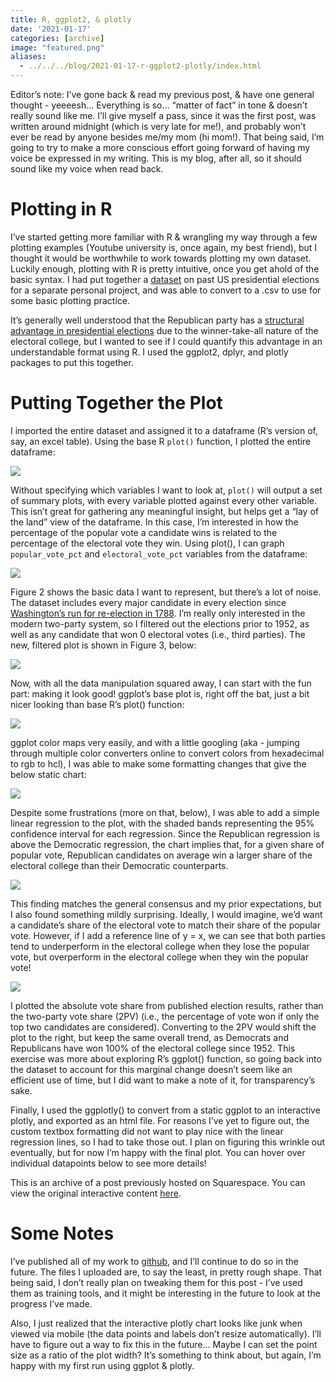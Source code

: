 ```yaml
---
title: R, ggplot2, & plotly
date: '2021-01-17'
categories: [archive]
image: "featured.png"
aliases: 
  - ../../../blog/2021-01-17-r-ggplot2-plotly/index.html
---
```


:::{.alert-info}
Editor’s note: I’ve gone back & read my previous post, & have one general thought - yeeeesh… Everything is so… “matter of fact” in tone & doesn’t really sound like me. I’ll give myself a pass, since it was the first post, was written around midnight (which is very late for me!), and probably won’t ever be read by anyone besides me/my mom (hi mom!). That being said, I’m going to try to make a more conscious effort going forward of having my voice be expressed in my writing. This is my blog, after all, so it should sound like my voice when read back. 
:::

# Plotting in R

I’ve started getting more familiar with R & wrangling my way through a few plotting examples (Youtube university is, once again, my best friend), but I thought it would be worthwhile to work towards plotting my own dataset. Luckily enough, plotting with R is pretty intuitive, once you get ahold of the basic syntax. I had put together a [dataset](https://github.com/markjrieke/thedatadiary/tree/main/2021.01.17-r_ggplot2_plotly) on past US presidential elections for a separate personal project, and was able to convert to a .csv to use for some basic plotting practice. 

It’s generally well understood that the Republican party has a [structural advantage in presidential elections](https://www.vox.com/policy-and-politics/2019/9/17/20868790/republicans-lose-popular-vote-win-electoral-college) due to the winner-take-all nature of the electoral college, but I wanted to see if I could quantify this advantage in an understandable format using R. I used the ggplot2, dplyr, and plotly packages to put this together.

# Putting Together the Plot

I imported the entire dataset and assigned it to a dataframe (R’s version of, say, an excel table). Using the base R `plot()` function, I plotted the entire dataframe:

![](pics/plot_01.png)

Without specifying which variables I want to look at, `plot()` will output a set of summary plots, with every variable plotted against every other variable. This isn’t great for gathering any meaningful insight, but helps get a “lay of the land” view of the dataframe. In this case, I’m interested in how the percentage of the popular vote a candidate wins is related to the percentage of the electoral vote they win. Using plot(), I can graph `popular_vote_pct` and `electoral_vote_pct` variables from the dataframe:

![](pics/plot_02.png)

Figure 2 shows the basic data I want to represent, but there’s a lot of noise. The dataset includes every major candidate in every election since [Washington’s run for re-election in 1788](https://en.wikipedia.org/wiki/1788%E2%80%9389_United_States_presidential_election). I’m really only interested in the modern two-party system, so I filtered out the elections prior to 1952, as well as any candidate that won 0 electoral votes (i.e., third parties). The new, filtered plot is shown in Figure 3, below:

![](pics/plot_03.png)

Now, with all the data manipulation squared away, I can start with the fun part: making it look good!  ggplot’s base plot is, right off the bat, just a bit nicer looking than base R’s plot() function:

![](pics/plot_04.png)

ggplot color maps very easily, and with a little googling (aka - jumping through multiple color converters online to convert colors from hexadecimal to rgb to hcl), I was able to make some formatting changes that give the below static chart: 

![](pics/plot_05.png)

Despite some frustrations (more on that, below), I was able to add a simple linear regression to the plot, with the shaded bands representing the 95% confidence interval for each regression. Since the Republican regression is above the Democratic regression, the chart implies that, for a given share of popular vote,  Republican candidates on average win a larger share of the electoral college than their Democratic counterparts. 

![](pics/plot_06.png)

This finding matches the general consensus and my prior expectations, but I also found something mildly surprising. Ideally, I would imagine, we’d want a candidate’s share of the electoral vote to match their share of the popular vote. However, if I add a reference line of y = x, we can see that both parties tend to underperform in the electoral college when they lose the popular  vote, but overperform in the electoral college when they win the popular vote! 

![](pics/plot_07.png)

I plotted the absolute vote share from published election results, rather than the two-party vote share (2PV) (i.e., the percentage of vote won if only the top two candidates are considered). Converting to the 2PV would shift the plot to the right, but keep the same overall trend, as Democrats and Republicans have won 100% of the electoral college since 1952. This exercise was more about exploring R’s ggplot() function, so going back into the dataset to account for this marginal change doesn’t seem like an efficient use of time, but I did want to make a note of it, for transparency’s sake. 

Finally, I used the ggplotly() to convert from a static ggplot to an interactive plotly, and exported as an html file. For reasons I’ve yet to figure out, the custom textbox formatting did not want to play nice with the linear regression lines, so I had to take those out. I plan on figuring this wrinkle out eventually, but for now I’m happy with the final plot. You can hover over individual datapoints below to see more details!

:::{.alert-light}
This is an archive of a post previously hosted on Squarespace. You can view the original interactive content [here](https://plotly.com/~markjrieke/1/).
:::

# Some Notes

I’ve published all of my work to [github](https://github.com/markjrieke/thedatadiary), and I’ll continue to do so in the future. The files I uploaded are, to say the least, in pretty rough shape. That being said, I don’t really plan on tweaking them for this post - I’ve used them as training tools, and it might be interesting in the future to look at the progress I’ve made.

Also, I just realized that the interactive plotly chart looks like junk when viewed via mobile (the data points and labels don’t resize automatically). I’ll have to figure out a way to fix this in the future… Maybe I can set the point size as a ratio of the plot width? It’s something to think about, but again, I’m happy with my first run using ggplot & plotly.